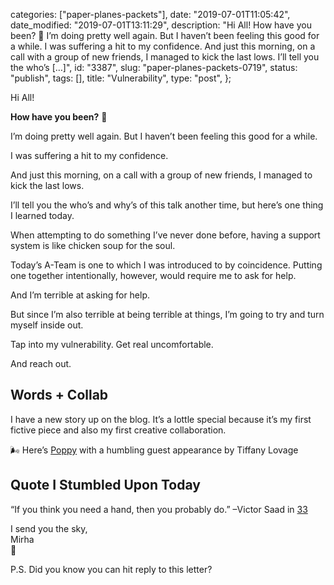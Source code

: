 
  categories: ["paper-planes-packets"],
  date: "2019-07-01T11:05:42",
  date_modified: "2019-07-01T13:11:29",
  description:
    "Hi All! How have you been? 🌈 I’m doing pretty well again. But I haven’t been feeling this good for a while. I was suffering a hit to my confidence. And just this morning, on a call with a group of new friends, I managed to kick the last lows. I’ll tell you the who’s […]",
  id: "3387",
  slug: "paper-planes-packets-0719",
  status: "publish",
  tags: [],
  title: "Vulnerability",
  type: "post",
};


Hi All!

**How have you been?** 🌈

I’m doing pretty well again. But I haven’t been feeling this good for a while.

I was suffering a hit to my confidence.

And just this morning, on a call with a group of new friends, I managed to kick the last lows.

I’ll tell you the who’s and why’s of this talk another time, but here’s one thing I learned today.

When attempting to do something I’ve never done before, having a support system is like chicken soup for the soul.

Today’s A-Team is one to which I was introduced to by coincidence. Putting one together intentionally, however, would require me to ask for help.

And I’m terrible at asking for help.

But since I’m also terrible at being terrible at things, I’m going to try and turn myself inside out.

Tap into my vulnerability. Get real uncomfortable.

And reach out.

## Words + Collab

I have a new story up on the blog. It’s a lottle special because it’s my first fictive piece and also my first creative collaboration.

🌬 Here’s [Poppy](/posts/poppy/) with a humbling guest appearance by Tiffany Lovage

## Quote I Stumbled Upon Today

“If you think you need a hand, then you probably do.” –Victor Saad in [33](http://victorsaad.com/33-lessons/)

I send you the sky,\
Mirha\
🐞

P.S. Did you know you can hit reply to this letter?
